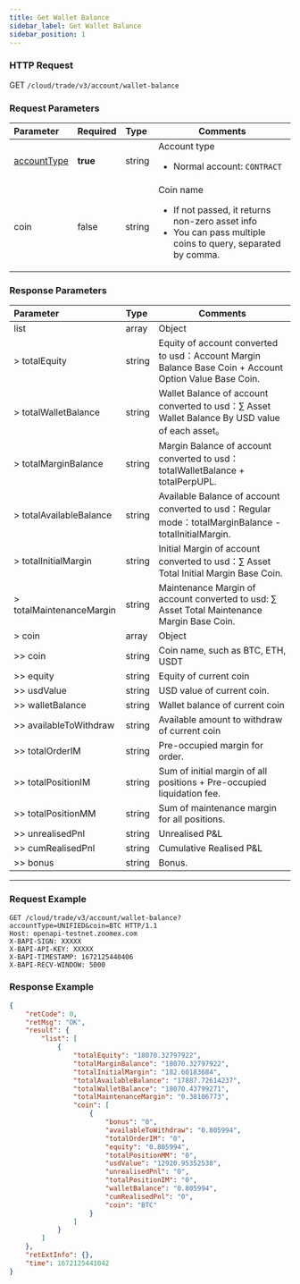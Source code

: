 ```yaml
---
title: Get Wallet Balance
sidebar_label: Get Wallet Balance
sidebar_position: 1
---
```


### HTTP Request
GET `/cloud/trade/v3/account/wallet-balance`

### Request Parameters
| Parameter | Required | Type | Comments|
|:----- |:-------|:-----|------ |
|[accountType](../enum#accounttype) |**true** |string |Account type <ul><li>Normal account: `CONTRACT`</li></ul> |
|coin |false |string |Coin name <ul><li>If not passed, it returns non-zero asset info</li><li>You can pass multiple coins to query, separated by comma. </li></ul>|

### Response Parameters
| Parameter | Type | Comments|
|:----- |:-----|----- |
|list |array |Object |
|> totalEquity |string |Equity of account converted to usd：Account Margin Balance Base Coin + Account Option Value Base Coin.|
|> totalWalletBalance |string |Wallet Balance of account converted to usd：∑ Asset Wallet Balance By USD value of each asset。|
|> totalMarginBalance |string |Margin Balance of account converted to usd：totalWalletBalance + totalPerpUPL.|
|> totalAvailableBalance |string |Available Balance of account converted to usd：Regular mode：totalMarginBalance - totalInitialMargin. |
|> totalInitialMargin |string |Initial Margin of account converted to usd：∑ Asset Total Initial Margin Base Coin. |
|> totalMaintenanceMargin |string |Maintenance Margin of account converted to usd: ∑ Asset Total Maintenance Margin Base Coin.|
|> coin |array |Object |
|>> coin |string |Coin name, such as BTC, ETH, USDT |
|>> equity |string |Equity of current coin |
|>> usdValue |string |USD value of current coin. |
|>> walletBalance |string |Wallet balance of current coin |
|>> availableToWithdraw |string |Available amount to withdraw of current coin |
|>> totalOrderIM |string |Pre-occupied margin for order.|
|>> totalPositionIM	|string	|Sum of initial margin of all positions + Pre-occupied liquidation fee.|
|>> totalPositionMM	|string |Sum of maintenance margin for all positions.|
|>> unrealisedPnl |string |Unrealised P&L |
|>> cumRealisedPnl |string |Cumulative Realised P&L |
|>> bonus |string |Bonus.|

---

### Request Example

```shell
GET /cloud/trade/v3/account/wallet-balance?accountType=UNIFIED&coin=BTC HTTP/1.1
Host: openapi-testnet.zoomex.com
X-BAPI-SIGN: XXXXX
X-BAPI-API-KEY: XXXXX
X-BAPI-TIMESTAMP: 1672125440406
X-BAPI-RECV-WINDOW: 5000
```

### Response Example

```json
{
    "retCode": 0,
    "retMsg": "OK",
    "result": {
        "list": [
            {
                "totalEquity": "18070.32797922",
                "totalMarginBalance": "18070.32797922",
                "totalInitialMargin": "182.60183684",
                "totalAvailableBalance": "17887.72614237",
                "totalWalletBalance": "18070.43799271",
                "totalMaintenanceMargin": "0.38106773",
                "coin": [
                    {
                        "bonus": "0",
                        "availableToWithdraw": "0.805994",
                        "totalOrderIM": "0",
                        "equity": "0.805994",
                        "totalPositionMM": "0",
                        "usdValue": "12920.95352538",
                        "unrealisedPnl": "0",
                        "totalPositionIM": "0",
                        "walletBalance": "0.805994",
                        "cumRealisedPnl": "0",
                        "coin": "BTC"
                    }
                ]
            }
        ]
    },
    "retExtInfo": {},
    "time": 1672125441042
}
```
